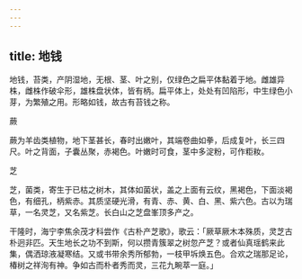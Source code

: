 ```yaml
---
---
---
```

title: 地钱
---



地钱，苔类，产阴湿地，无根、茎、叶之别，仅绿色之扁平体黏着于地。雌雄异株，雌株作破伞形，雄株盘状体，皆有柄。扁平体上，处处有凹陷形，中生绿色小芽，为繁殖之用。形略如钱，故古有苔钱之称。

蕨

蕨为羊齿类植物，地下茎甚长，春时出嫩叶，其端卷曲如拳，后成复叶，长三四尺。叶之背面，子囊丛聚，赤褐色。叶嫩时可食，茎中多淀粉，可作粔籹。

芝

芝，菌类，寄生于已枯之树木，其体如菌状，盖之上面有云纹，黑褐色，下面淡褐色，有细孔，柄紫赤。其质坚硬光滑，有青、赤、黄、白、黑、紫六色。古以为瑞草，一名灵芝，又名紫芝。长白山之芝盘峯顶多产之。

干隆时，海宁李焦余茂才科尝作《古朴产芝歌》，歌云：「厥草厥木本殊质，灵芝古朴迥非匹。天生地长之功不到斯，何以攒青簇翠之树忽产芝？或者仙真瑶鹤来此集，偶洒琼液凝寒结。又或书带余秀所郁勃，一枝甲坼焕五色。合欢之瑞那足论，椿树之祥洵有神。争如古而朴者秀而灵，三花九畹萃一庭。」